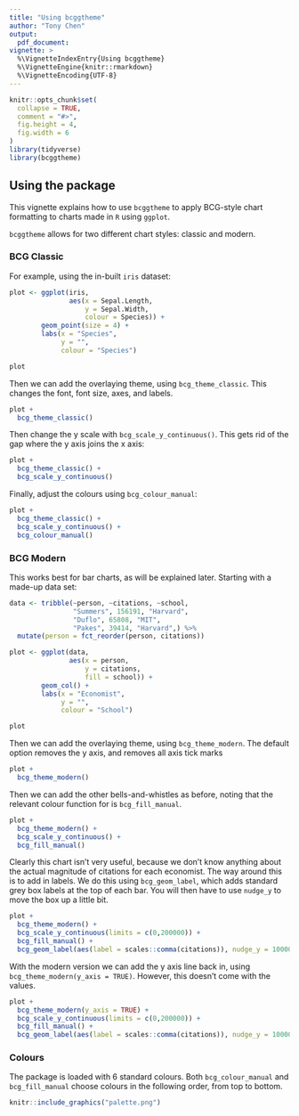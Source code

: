 ```yaml
---
title: "Using bcggtheme"
author: "Tony Chen"
output: 
  pdf_document:
vignette: >
  %\VignetteIndexEntry{Using bcggtheme}
  %\VignetteEngine{knitr::rmarkdown}
  %\VignetteEncoding{UTF-8}
---
```


```r
knitr::opts_chunk$set(
  collapse = TRUE,
  comment = "#>",
  fig.height = 4,
  fig.width = 6
)
library(tidyverse)
library(bcggtheme)

```

## Using the package

This vignette explains how to use `bcggtheme` to apply BCG-style chart formatting to charts made in `R` using `ggplot`.

`bcggtheme` allows for two different chart styles: classic and modern.

### BCG Classic

For example, using the in-built `iris` dataset:

```r
plot <- ggplot(iris,
               aes(x = Sepal.Length,
                   y = Sepal.Width,
                   colour = Species)) +
        geom_point(size = 4) +
        labs(x = "Species",
             y = "",
             colour = "Species")
```

```r
plot
```


Then we can add the overlaying theme, using `bcg_theme_classic`. This changes the font, font size, axes, and labels.

```r
plot +
  bcg_theme_classic()

```

Then change the y scale with `bcg_scale_y_continuous()`. This gets rid of the gap where the y axis joins the x axis:

```r
plot +
  bcg_theme_classic() +
  bcg_scale_y_continuous()

```

Finally, adjust the colours using `bcg_colour_manual`:
```r
plot +
  bcg_theme_classic() +
  bcg_scale_y_continuous() +
  bcg_colour_manual()

```


### BCG Modern

This works best for bar charts, as will be explained later. Starting with a made-up data set:

```r
data <- tribble(~person, ~citations, ~school,
                "Summers", 156191, "Harvard",
                "Duflo", 65808, "MIT",
                "Pakes", 39414, "Harvard",) %>% 
  mutate(person = fct_reorder(person, citations))

plot <- ggplot(data,
               aes(x = person,
                   y = citations,
                   fill = school)) +
        geom_col() +
        labs(x = "Economist",
             y = "",
             colour = "School")
```

```r
plot
```


Then we can add the overlaying theme, using `bcg_theme_modern`. The default option removes the y axis, and removes all axis tick marks

```r
plot +
  bcg_theme_modern()

```

Then we can add the other bells-and-whistles as before, noting that the relevant colour function for is `bcg_fill_manual`.


```r
plot +
  bcg_theme_modern() +
  bcg_scale_y_continuous() +
  bcg_fill_manual()

```

Clearly this chart isn't very useful, because we don't know anything about the actual magnitude of citations for each economist. The way around this is to add in labels. We do this using `bcg_geom_label`, which adds standard grey box labels at the top of each bar. You will then have to use `nudge_y` to move the box up a little bit. 


```r
plot +
  bcg_theme_modern() +
  bcg_scale_y_continuous(limits = c(0,200000)) +
  bcg_fill_manual() +
  bcg_geom_label(aes(label = scales::comma(citations)), nudge_y = 10000)

```

With the modern version we can add the y axis line back in, using `bcg_theme_modern(y_axis = TRUE)`. However, this doesn't come with the values.

```r
plot +
  bcg_theme_modern(y_axis = TRUE) +
  bcg_scale_y_continuous(limits = c(0,200000)) +
  bcg_fill_manual() +
  bcg_geom_label(aes(label = scales::comma(citations)), nudge_y = 10000)

```

### Colours

The package is loaded with 6 standard colours. Both `bcg_colour_manual` and `bcg_fill_manual` choose colours in the following order, from top to bottom.

```r
knitr::include_graphics("palette.png")
```



